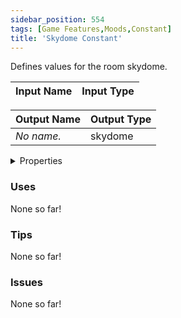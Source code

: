 ```yaml
---
sidebar_position: 554
tags: [Game Features,Moods,Constant]
title: 'Skydome Constant'
---
```


Defines values for the room skydome.




<EsbSvg />

| Input Name | Input Type |
|-----------|-----------|

| Output Name | Output Type |
|-----------|-----------|
| *No name.* | skydome |


<details>
  <summary>Properties</summary>
  <div>
    <div>
    <table>
      <thead>
        <tr>
          <th>Is beta required?</th>
          <th>❌</th>
        </tr>
        <tr>
          <th>Is this chip a trolling risk?</th>
          <th>❌</th>
        </tr>
        <tr>
          <th>Is this chip a role assignment risk?</th>
          <th>❌</th>
        </tr>
        <tr>
          <th>Chip UUID</th>
          <th>bff88a1e-4888-4e03-a1f4-804864a2f177</th>
        </tr>
      </thead>
    </table>
    </div>
  </div>
</details>

### Uses

None so far!

### Tips

None so far!

### Issues

None so far!